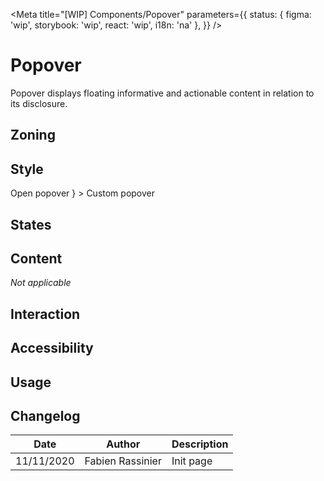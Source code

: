
<Meta
	title="[WIP] Components/Popover"
	parameters={{
		status: { figma: 'wip', storybook: 'wip', react: 'wip', i18n: 'na' },
	}}
/>

# Popover

Popover displays floating informative and actionable content in relation to its disclosure.

## Zoning

## Style

<Canvas>
	<Story name="default" height="10rem">
		<Popover
			aria-label="Custom popover"
			disclosure={
				<ButtonPrimary onClick={action('Clicked disclosure')}>Open popover</ButtonPrimary>
			}
		>
			Custom popover
		</Popover>
	</Story>
</Canvas>

## States

## Content

_Not applicable_

## Interaction

## Accessibility

## Usage

## Changelog

| Date       | Author           | Description |
| ---------- | ---------------- | ----------- |
| 11/11/2020 | Fabien Rassinier | Init page   |

